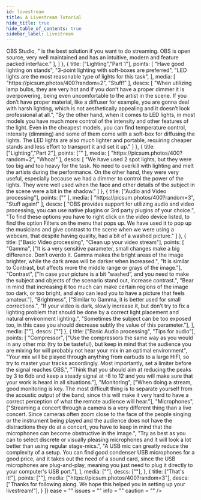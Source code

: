 ```yaml
---
id: livestream
title: A Livestream Tutorial
hide_title: true
hide_table_of_contents: true
sidebar_label: Livestream
---
```


<div>   
    <GuideEntry 
        title = "A Livestream Tutorial" 
        description = "Some basics on how to do a livestream"
        steps = {[
            {
                title: ["Intro", "Some basic information"],
                points: [
                    ""
                ],
                media: [
                    "",
                    ""
                ],
                descs: [
                    "Building on the experience derived from having concerts in a very controlled environment, such as the portal and the experience we have from photography and live-shows, we have done several streaming concerts to help artists reach their audience during lockdown. COVID-19 presented society with a host of challenges, and continuing to have concerts is one of them.",
                    "We have put together a quick guide for those who want to put together their own streaming-concerts and developed routines and techniques that can be used for concerts in the portal, when the campus opens up.",
                    [ "After doing some research, we came to the conclusion that ", <a href={useBaseUrl("docs/video/obs")}>OBS Studio</a>, " is the best solution if you want to do streaming. OBS is open source, very well maintained and has an intuitive, modern and feature packed interface." ],
                ]
            },
            {
                title: ["Lighting","Part 1"],
                points: [
                    "Have good lighting on stands",
                    "3-point lighting with soft-boxes are preferred",
                    "LED lights are the most reasonable type of lights for this task",
                ],
                media: [
                    "https://picsum.photos/400?random=2",
                    "Stuff!"
                ],
                descs: [
                    "When utilizing lamp bulbs, they are very hot and if you don’t have a proper dimmer it is overpowering, being even uncomfortable to the artist in the scene. If you don’t have proper material, like a diffuser for example, you are gonna deal with harsh lighting, which is not aesthetically appealing and it doesn’t look professional at all.",
                    "By the other hand, when it comes to LED lights, in most models you have much more control of the intensity and other features of the light. Even in the cheapest models, you can find temperature control, intensity (dimming) and some of them come with a soft-box for diffusing the lights. The LED lights are also much lighter and portable, requiring cheaper stands and less effort to transport it and set it up."
                ]
            },
                {
                title: ["Lighting","Part 2"],
                points: [""
                ],
                media: [
                    "https://picsum.photos/400?random=2",
                    "Whoa!"
                ],
                descs: [
                    "We have used 2 spot lights, but they were too big and too heavy for the task. No need to overkill with lighting and melt the artists during the performance. On the other hand, they were very useful, especially because we had a dimmer to control the power of the lights. They were well used when the face and other details of the subject in the scene were a bit in the shadow."
                ]
            },
            {
                title: ["Audio and Video processing"],
                points: [""
                ],
                media: [
                    "https://picsum.photos/400?random=3",
                    "Stuff again!"
                ],
                descs: [
                    "OBS provides support for utilizing audio and video processing, you can use native plugins or 3rd party plugins of your choice.",
                    "To find these options you have to right click on the video device listed, to find the option Filters on the menu that pops up. We have used it to pop up the musicians and give contrast to the scene when we were using a webcam, that despite having quality, had a bit of a washed picture."
                ]
            },
            {
                title: ["Basic Video processing", "Clean up your video stream"],
                points: [
                         "Gamma",
                            ["It is a very sensitive parameter, small changes make a big difference. Don’t overdo it. Gamma makes the bright areas of the image brighter, while the dark areas will be darker when increased.",
                            "It is similar to Contrast, but affects more the middle range or grays of the image."],
                        "Contrast", 
                            ["In case your picture is a bit “washed”, and you need to make the subject and objects of the scenario stand out, increase contrast.",
                            "Bear in mind that increasing it too much can make certain regions of the image too dark, or too bright, and also can lead you to have a picture that feels amateur."],
                        "Brightness",
                            ["Similar to Gamma, it is better used for small corrections.",
                            "If your video is dark, slowly increase it, but don’t try to fix a lighting problem that should be done by a correct light placement and natural environment lighting.",
                            "Sometimes the subject can be too exposed too, in this case you should decrease subtly the value of this parameter."],
                        ],
                media: [""],
                descs: [""]
            },
            {
                title: ["Basic Audio processing", "Tips for audio"],
                points: [
                    "Compressor",
                        ["Use the compressors the same way as you would in any other mix (try to be tasteful), but keep in mind that the audience you are mixing for will probably not hear your mix in an optimal environment",
                        "Your mix will be played through anything from earbuds to a large HIFI, so try to master your tracks accordingly. Most importantly, set a limiter before the signal reaches OBS.",
                        "Think that you should aim at reducing the peaks by 3 to 6db and keep a steady signal at -8 to 12 and you will make sure that your work is heard in all situations."],
                    "Monitoring",
                        ["When doing a stream, good monitoring is key. The most difficult thing is to separate yourself from the acoustic output of the band, since this will make it very hard to have a correct perception of what the remote audience will hear."],
                    "Microphones",
                        ["Streaming a concert through a camera is a very different thing than a live concert. Since cameras often zoom close to the face of the people singing or the instrument being played and the audience does not have the distractions they do at a concert, you have to keep in mind that the microphones can become obstructive in the image.",
                        "Try as best as you can to select discrete or visually pleasing microphones and it will look a lot better than using regular stage-mics.",
                        "A USB mic can greatly reduce the complexity of a setup. You can find good condenser USB microphones for a good price, and it takes out the need of a sound card, since the USB microphones are plug-and-play, meaning you just need to plug it directly to your computer's USB port."],
                    ],
                media: [""],
                descs: [""],
            },
            {
                title: ["That's it!"],
                points: [""],
                media: ["https://picsum.photos/400?random=3"],
                descs: ["Thanks for following along. We hope this helped you in setting up your livestream!"],
            }
        ]}
        ease = ""
        issues = ""
        info = ""
        caution = ""
    />
</div>